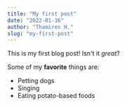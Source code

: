```yaml
---
title: "My first post"
date: "2022-01-16"
author: "Thamires H."
slug: "my-first-post"
---
```



This is my first blog post! Isn't it *great*?

Some of my **favorite** things are:

* Petting dogs
* Singing
* Eating potato-based foods
